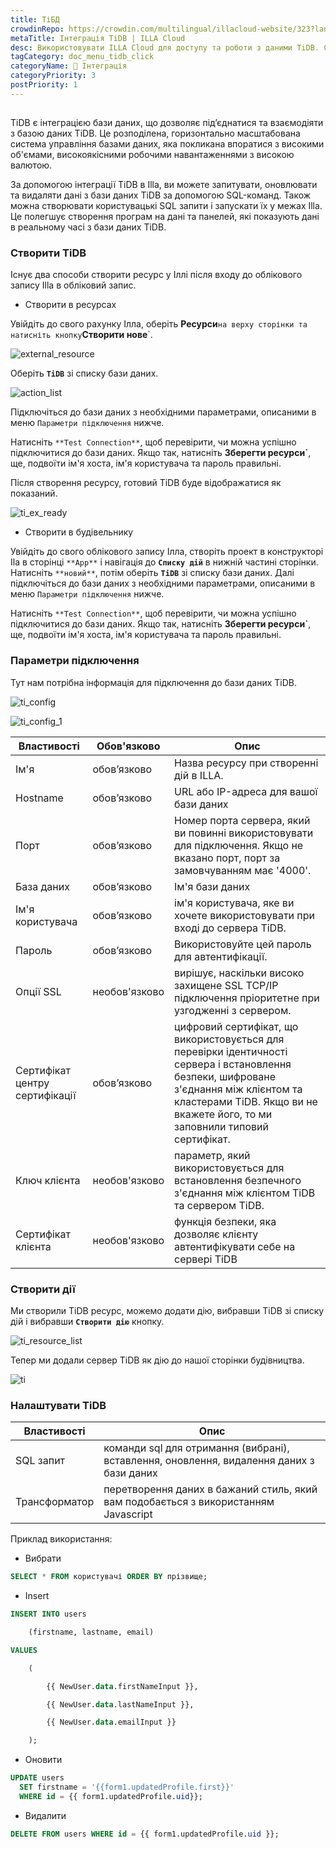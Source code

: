 ```yaml
---
title: ТіБД
crowdinRepo: https://crowdin.com/multilingual/illacloud-website/323?languages=uk&filter=basic&value=0
metaTitle: Інтеграція TiDB | ILLA Cloud
desc: Використовувати ILLA Cloud для доступу та роботи з даними TiDB. Створення програм, які можуть запитувати, маніпулювати та відображати дані. Дотримуйтесь цього посібника, щоб розпочати.
tagCategory: doc_menu_tidb_click
categoryName: 🔨 Інтеграція
categoryPriority: 3
postPriority: 1
---
```


## <h2 hidden>Що таке TiDB?</h2>

TiDB є інтеграцією бази даних, що дозволяє під’єднатися та взаємодіяти з базою даних TiDB. Це розподілена, горизонтально масштабована система управління базами даних, яка покликана впоратися з високими об'ємами, високоякісними робочими навантаженнями з високою валютою.

За допомогою інтеграції TiDB в Illa, ви можете запитувати, оновлювати та видаляти дані з бази даних TiDB за допомогою SQL-команд. Також можна створювати користувацькі SQL запити і запускати їх у межах Illa. Це полегшує створення програм на дані та панелей, які показують дані в реальному часі з бази даних TiDB.

### Створити TiDB

Існує два способи створити ресурс у Іллі після входу до облікового запису Illa в обліковий запис.

-   Створити в ресурсах

Увійдіть до свого рахунку Ілла, оберіть **Ресурси**`на верху сторінки та натисніть кнопку`**Створити нове**\`.

![external_resource](https://cdn.illacloud.com/official-website/img/docs/external_resource.png)

Оберіть **`TiDB`** зі списку бази даних.

![action_list](https://cdn.illacloud.com/official-website/img/docs/action_list.png)

Підключіться до бази даних з необхідними параметрами, описаними в меню `Параметри підключення` нижче.

Натисніть `**Test Connection**`, щоб перевірити, чи можна успішно підключитися до бази даних. Якщо так, натисніть **Зберегти ресурси\`**, ще, подвоїти ім'я хоста, ім'я користувача та пароль правильні.

Після створення ресурсу, готовий TiDB буде відображатися як показаний.

![ti_ex_ready](https://cdn.illacloud.com/official-website/img/docs/ti_ex_ready.png)

-   Створити в будівельнику

Увійдіть до свого облікового запису Ілла, створіть проект в конструкторі Ila в сторінці `**App**` і навігація до **`Списку дій`** в нижній частині сторінки. Натисніть `**новий**`, потім оберіть **`TiDB`** зі списку бази даних. Далі підключіться до бази даних з необхідними параметрами, описаними в меню `Параметри підключення` нижче.

Натисніть `**Test Connection**`, щоб перевірити, чи можна успішно підключитися до бази даних. Якщо так, натисніть **Зберегти ресурси\`**, ще, подвоїти ім'я хоста, ім'я користувача та пароль правильні.

### Параметри підключення

Тут нам потрібна інформація для підключення до бази даних TiDB.

![ti_config](https://cdn.illacloud.com/official-website/img/docs/ti_config.png)

![ti_config_1](https://cdn.illacloud.com/official-website/img/docs/ti_config_1.png)

| Властивості                        | Обов'язково   | Опис                                                                                                                                                                                                                                         |
| ---------------------------------- | ------------- | -------------------------------------------------------------------------------------------------------------------------------------------------------------------------------------------------------------------------------------------- |
| Ім'я                               | обов’язково   | Назва ресурсу при створенні дій в ILLA.                                                                                                                                                                                                      |
| Hostname                           | обов’язково   | URL або IP-адреса для вашої бази даних                                                                                                                                                                                                       |
| Порт                               | обов’язково   | Номер порта сервера, який ви повинні використовувати для підключення. Якщо не вказано порт, порт за замовчуванням має '4000'.                                                                                                                |
| База даних                         | обов’язково   | Ім'я бази даних                                                                                                                                                                                                                              |
| Ім'я користувача                   | обов’язково   | ім'я користувача, яке ви хочете використовувати при вході до сервера TiDB.                                                                                                                                                                   |
| Пароль                             | обов’язково   | Використовуйте цей пароль для автентифікації.                                                                                                                                                                                                |
| Опції SSL                          | необов'язково | вирішує, наскільки високо захищене SSL TCP/IP підключення пріоритетне при узгодженні з сервером.                                                                                                                                             |
| Сертифікат центру сертифікації     | обов’язково   | цифровий сертифікат, що використовується для перевірки ідентичності сервера і встановлення безпеки, шифроване з'єднання між клієнтом та кластерами TiDB. Якщо ви не вкажете його, то ми заповнили типовий сертифікат.                        |
| Ключ клієнта                       | необов'язково | параметр, який використовується для встановлення безпечного з'єднання між клієнтом TiDB та сервером TiDB.                                                                                                                                    |
| Сертифікат клієнта                 | необов'язково | функція безпеки, яка дозволяє клієнту автентифікувати себе на сервері TiDB                                                                                                                                                                   |

### Створити дії

Ми створили TiDB ресурс, можемо додати дію, вибравши TiDB зі списку дій і вибравши **`Створити дію`** кнопку.

![ti_resource_list](https://cdn.illacloud.com/official-website/img/docs/ti_resource_list.png)

Тепер ми додали сервер TiDB як дію до нашої сторінки будівництва.

![ti](https://cdn.illacloud.com/official-website/img/docs/ti.png)

### Налаштувати TiDB

| Властивості   | Опис                                                                                               |
| ------------- | -------------------------------------------------------------------------------------------------- |
| SQL запит     | команди sql для отримання (вибрані), вставлення, оновлення, видалення даних з бази даних           |
| Трансформатор | перетворення даних в бажаний стиль, який вам подобається з використанням Javascript                |

Приклад використання:

-   Вибрати

```sql
SELECT * FROM користувачі ORDER BY прізвище;
```

-   Insert

```sql
INSERT INTO users

	(firstname, lastname, email)

VALUES

	(

		{{ NewUser.data.firstNameInput }},

		{{ NewUser.data.lastNameInput }},

		{{ NewUser.data.emailInput }}

	);
```

-   Оновити

```sql
UPDATE users
  SET firstname = '{{form1.updatedProfile.first}}'
  WHERE id = {{ form1.updatedProfile.uid}};
```

-   Видалити

```sql
DELETE FROM users WHERE id = {{ form1.updatedProfile.uid }};
```
